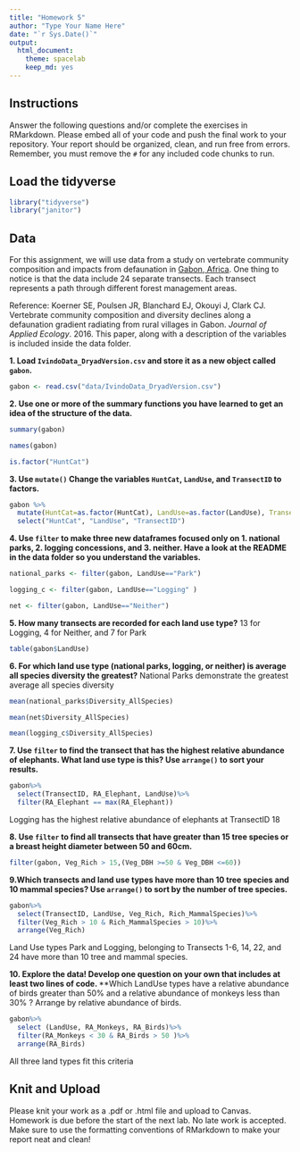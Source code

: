 ```yaml
---
title: "Homework 5"
author: "Type Your Name Here"
date: "`r Sys.Date()`"
output:
  html_document: 
    theme: spacelab
    keep_md: yes
---
```


## Instructions
Answer the following questions and/or complete the exercises in RMarkdown. Please embed all of your code and push the final work to your repository. Your report should be organized, clean, and run free from errors. Remember, you must remove the `#` for any included code chunks to run.  

## Load the tidyverse
```r
library("tidyverse")
library("janitor")
```

## Data 
For this assignment, we will use data from a study on vertebrate community composition and impacts from defaunation in [Gabon, Africa](https://en.wikipedia.org/wiki/Gabon). One thing to notice is that the data include 24 separate transects. Each transect represents a path through different forest management areas.  

Reference: Koerner SE, Poulsen JR, Blanchard EJ, Okouyi J, Clark CJ. Vertebrate community composition and diversity declines along a defaunation gradient radiating from rural villages in Gabon. _Journal of Applied Ecology_. 2016. This paper, along with a description of the variables is included inside the data folder.   

**1. Load `IvindoData_DryadVersion.csv` and store it as a new object called `gabon`.**
```r
gabon <- read.csv("data/IvindoData_DryadVersion.csv")
```

**2. Use one or more of the summary functions you have learned to get an idea of the structure of the data.**  
```r
summary(gabon)
```
  
```r
names(gabon)
```
  
```r
is.factor("HuntCat")
```
  
**3. Use `mutate()` Change the variables `HuntCat`, `LandUse`, and `TransectID` to factors.**
```r
gabon %>%
  mutate(HuntCat=as.factor(HuntCat), LandUse=as.factor(LandUse), TransectID=as.factor(TransectID)) %>%
  select("HuntCat", "LandUse", "TransectID")
```

**4. Use `filter` to make three new dataframes focused only on 1. national parks, 2. logging concessions, and 3. neither. Have a look at the README in the data folder so you understand the variables.**
```r
national_parks <- filter(gabon, LandUse=="Park")
```

```r
logging_c <- filter(gabon, LandUse=="Logging" )
```

```r
net <- filter(gabon, LandUse=="Neither")
```

**5. How many transects are recorded for each land use type?**
13 for Logging, 4 for Neither, and 7 for Park 
```r
table(gabon$LandUse)
```

**6. For which land use type (national parks, logging, or neither) is average all species diversity the greatest?**
National Parks demonstrate the greatest average all species diversity 

```r
mean(national_parks$Diversity_AllSpecies)
```

```r
mean(net$Diversity_AllSpecies)
```

```r
mean(logging_c$Diversity_AllSpecies)
```

**7. Use `filter` to find the transect that has the highest relative abundance of elephants. What land use type is this? Use `arrange()` to sort your results.** 
```r
gabon%>%
  select(TransectID, RA_Elephant, LandUse)%>%
  filter(RA_Elephant == max(RA_Elephant))

```
Logging has the highest relative abundance of elephants at TransectID 18

**8. Use `filter` to find all transects that have greater than 15 tree species or a breast height diameter between 50 and 60cm.  **
```r
filter(gabon, Veg_Rich > 15,(Veg_DBH >=50 & Veg_DBH <=60))
```

**9.Which transects and land use types have more than 10 tree species and 10 mammal species? Use `arrange()` to sort by the number of tree species.**
```r
gabon%>% 
  select(TransectID, LandUse, Veg_Rich, Rich_MammalSpecies)%>%
  filter(Veg_Rich > 10 & Rich_MammalSpecies > 10)%>%
  arrange(Veg_Rich)

```
Land Use types Park and Logging, belonging to Transects 1-6, 14, 22, and 24 have more than 10 tree and mammal species.  

**10. Explore the data! Develop one question on your own that includes at least two lines of code. **
**Which LandUse types have a relative abundance of birds greater than 50% and a relative abundance of monkeys less than 30% ? Arrange by relative abundance of birds. 
```r
gabon%>%
  select (LandUse, RA_Monkeys, RA_Birds)%>% 
  filter(RA_Monkeys < 30 & RA_Birds > 50 )%>%
  arrange(RA_Birds)

```
All three land types fit this criteria 

## Knit and Upload
Please knit your work as a .pdf or .html file and upload to Canvas. Homework is due before the start of the next lab. No late work is accepted. Make sure to use the formatting conventions of RMarkdown to make your report neat and clean!  